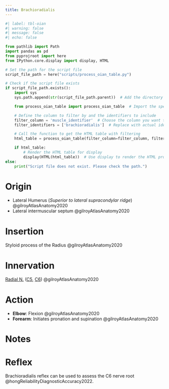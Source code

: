 ```yaml
---
title: Brachioradialis
---
```



```python
#| label: tbl-oian
#| warning: false
#| message: false
#| echo: false

from pathlib import Path
import pandas as pd
from pyprojroot import here
from IPython.core.display import display, HTML

# Set the path for the script file
script_file_path = here("scripts/process_oian_table.py")

# Check if the script file exists
if script_file_path.exists():
    import sys
    sys.path.append(str(script_file_path.parent))  # Add the directory of the script to the system path

    from process_oian_table import process_oian_table  # Import the specific function

    # Define the column to filter by and the identifiers to include
    filter_column = 'muscle_identifier'  # Choose the column you want to filter by
    filter_identifiers = ['brachioradialis']  # Replace with actual identifiers you want to include

    # Call the function to get the HTML table with filtering
    html_table = process_oian_table(filter_column=filter_column, filter_identifiers=filter_identifiers)

    if html_table:
        # Render the HTML table for display
        display(HTML(html_table))  # Use display to render the HTML properly
else:
    print("Script file does not exist. Please check the path.")

```

# Origin {#origin}

- Lateral Humerus (*Superior to lateral supracondylar ridge*) @gilroyAtlasAnatomy2020
- Lateral intermuscular septum @gilroyAtlasAnatomy2020



# Insertion {#insertion}

Styloid process of the Radius @gilroyAtlasAnatomy2020

# Innervation {#innervation}

[Radial N.]({{< var ref-radial-nerve.path >}}) ([C5]({{< var ref-nerve-root.c5 >}}), [C6]({{< var ref-nerve-root.c6 >}})) @gilroyAtlasAnatomy2020

# Action {#action}

- **Elbow**: Flexion @gilroyAtlasAnatomy2020
- **Forearm**: Initiates pronation and supination @gilroyAtlasAnatomy2020





# Notes

# Reflex {#reflex}

Brachioradialis reflex can be used to assess the C6 nerve root @hongReliabilityDiagnosticAccuracy2022. 